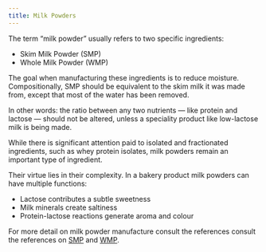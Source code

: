 ```yaml
---
title: Milk Powders
---
```


The term "milk powder" usually refers to two specific ingredients:

- Skim Milk Powder (SMP)
- Whole Milk Powder (WMP)

The goal when manufacturing these ingredients is to reduce moisture. 
Compositionally, SMP should be equivalent to the skim milk it was made
from, except that most of the water has been removed.

In other words: the ratio between any two nutrients — like protein and
lactose — should not be altered, unless a speciality product like
low-lactose milk is being made.

While there is significant attention paid to isolated and fractionated
ingredients, such as whey protein isolates, milk powders remain an
important type of ingredient.

Their virtue lies in their complexity.
In a bakery product milk powders can
have multiple functions:

- Lactose contributes a subtle sweetness
- Milk minerals create saltiness
- Protein-lactose reactions generate aroma and colour

For more detail on milk powder manufacture consult the references
consult the references on
[SMP](../Reference/SMP_process.qmd) and
[WMP](../Reference/WMP_process.qmd).
